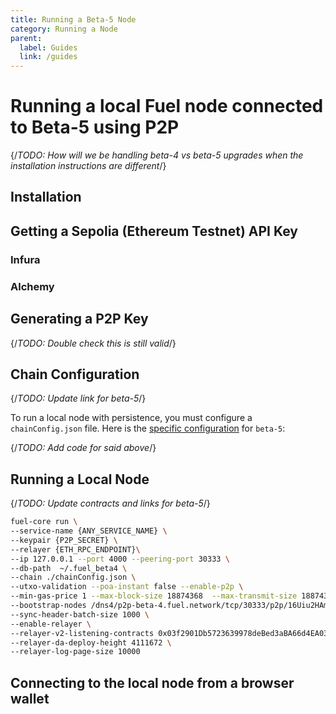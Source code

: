 ```yaml
---
title: Running a Beta-5 Node
category: Running a Node
parent:
  label: Guides
  link: /guides
---
```


# Running a local Fuel node connected to Beta-5 using P2P

{/*TODO: How will we be handling beta-4 vs beta-5 upgrades when the installation instructions are different*/}

## Installation

<TextImport
  file="../installation/index.mdx"
  comment="install_rust"
  commentType="{/*"
/>

<CodeImport
  file="../installation/index.mdx"
  comment="install_rust_command"
  commentType="{/*"
  lang="sh"
  trim="true"
/>

<TextImport
  file="../installation/index.mdx"
  comment="install_fuelup"
  commentType="{/*"
/>

<CodeImport
  file="../installation/index.mdx"
  comment="install_fuelup_command"
  commentType="{/*"
  lang="sh"
  trim="true"
/>

<TextImport
  file="../installation/index.mdx"
  comment="install_testnet"
  commentType="{/*"
/>

<CodeImport
  file="../installation/index.mdx"
  comment="install_testnet_command"
  commentType="{/*"
  lang="sh"
  trim="true"
/>

<TextImport
  file="../installation/index.mdx"
  comment="set_default_testnet"
  commentType="{/*"
/>

<CodeImport
  file="../installation/index.mdx"
  comment="set_default_testnet_command"
  commentType="{/*"
  lang="sh"
  trim="true"
/>

<TextImport
  file="../quickstart/building-a-smart-contract.mdx"
  comment="install_help"
  commentType="{/*"
/>

## Getting a Sepolia (Ethereum Testnet) API Key

<TextImport
  file="./running-a-beta-4-node.mdx"
  comment="get_ethereum_api_key"
  commentType="{/*"
/>

### Infura

<CodeImport
  file="./running-a-beta-4-node.mdx"
  comment="infura_key"
  commentType="{/*"
  lang="sh"
  trim="true"
/>

### Alchemy

<CodeImport
  file="./running-a-beta-4-node.mdx"
  comment="alchemy_key"
  commentType="{/*"
  lang="sh"
  trim="true"
/>

<TextImport
  file="./running-a-beta-4-node.mdx"
  comment="get_ethereum_api_key_end"
  commentType="{/*"
/>

## Generating a P2P Key

<TextImport
  file="./running-a-beta-4-node.mdx"
  comment="generate_fuel_p2p_key"
  commentType="{/*"
/>

{/*TODO: Double check this is still valid*/}

<CodeImport
  file="./running-a-beta-4-node.mdx"
  comment="generate_fuel_p2p_key_command"
  commentType="{/*"
  lang="sh"
  trim="true"
/>

<TextImport
  file="./running-a-beta-4-node.mdx"
  comment="generate_fuel_p2p_key_end"
  commentType="{/*"
/>

## Chain Configuration

{/*TODO: Update link for beta-5*/}

To run a local node with persistence, you must configure a `chainConfig.json` file. Here is the [specific configuration](https://github.com/FuelLabs/fuel-core/blob/v0.20.4/deployment/scripts/chainspec/beta_chainspec.json) for `beta-5`:

{/*TODO: Add code for said above*/}

## Running a Local Node

<TextImport
  file="./running-a-beta-4-node.mdx"
  comment="running_a_local_node"
  commentType="{/*"
/>

{/*TODO: Update contracts and links for beta-5*/}

```sh
fuel-core run \
--service-name {ANY_SERVICE_NAME} \
--keypair {P2P_SECRET} \
--relayer {ETH_RPC_ENDPOINT}\
--ip 127.0.0.1 --port 4000 --peering-port 30333 \
--db-path  ~/.fuel_beta4 \
--chain ./chainConfig.json \
--utxo-validation --poa-instant false --enable-p2p \
--min-gas-price 1 --max-block-size 18874368  --max-transmit-size 18874368 \
--bootstrap-nodes /dns4/p2p-beta-4.fuel.network/tcp/30333/p2p/16Uiu2HAm3xjsqASZ68KpaJPkPCMUiMgquhjyDHtxcVxVdFkMgRFf,/dns4/p2p-beta-4.fuel.network/tcp/30334/p2p/16Uiu2HAmJyoJ2HrtPRdBALMT8fs5Q25xVj57gZj5s6G6dzbHypoS \
--sync-header-batch-size 1000 \
--enable-relayer \
--relayer-v2-listening-contracts 0x03f2901Db5723639978deBed3aBA66d4EA03aF73 \
--relayer-da-deploy-height 4111672 \
--relayer-log-page-size 10000
```

<TextImport
  file="./running-a-beta-4-node.mdx"
  comment="running_a_local_node_end"
  commentType="{/*"
/>

<CodeImport
  file="./running-a-beta-4-node.mdx"
  comment="fuel_core_help_command"
  commentType="{/*"
  lang="sh"
  trim="true"
/>

## Connecting to the local node from a browser wallet

<TextImport
  file="./running-a-beta-4-node.mdx"
  comment="connecting_to_local_node"
  commentType="{/*"
/>

<CodeImport
  file="./running-a-beta-4-node.mdx"
  comment="connecting_to_local_node_endpoint"
  commentType="{/*"
  lang="sh"
  trim="true"
/>
